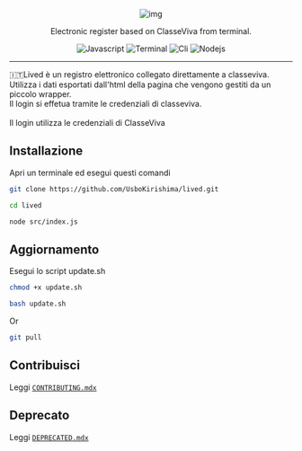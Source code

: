 
<div align='center'>

![img](https://media.discordapp.net/attachments/900399387467984986/953415042475388978/Senza_nome.png?width=751&height=350)


</div>

<p align='center'>Electronic register based on ClasseViva from terminal. </p>

<div align="center">

  ![Javascript](https://img.shields.io/badge/-Javascript-black?&logo=javascript)
  ![Terminal](https://img.shields.io/badge/-Terminal-black?&logo=windowsterminal)
  ![Cli](https://img.shields.io/badge/-Cli-black?&logo=shell)
  ![Nodejs](https://img.shields.io/badge/-Node.js-black?&logo=node.js)

</div>

---

<p>
🇮🇹Lived è un registro elettronico   collegato direttamente a classeviva.<br>
Utilizza i dati esportati dall'html della pagina che vengono gestiti da un piccolo wrapper.
<br>
Il login si effetua tramite le credenziali di classeviva.
<br>
<br>
Il login utilizza le credenziali di ClasseViva
<br>
</p>

<h2>Installazione</h2>
Apri un terminale ed esegui questi comandi

```sh
git clone https://github.com/UsboKirishima/lived.git

cd lived

node src/index.js
```

<h2>Aggiornamento</h2>
Esegui lo script update.sh

```sh
chmod +x update.sh

bash update.sh
```
Or
```sh
git pull
```

<h2>Contribuisci</h2>

Leggi [`CONTRIBUTING.mdx`](https://github.com/UsboKirishima/lived/blob/main/CONTRIBUTING.mdx) 

<h2>Deprecato</h2>

Leggi [`DEPRECATED.mdx`](https://github.com/UsboKirishima/lived/blob/main/DEPRECATED.mdx) 
